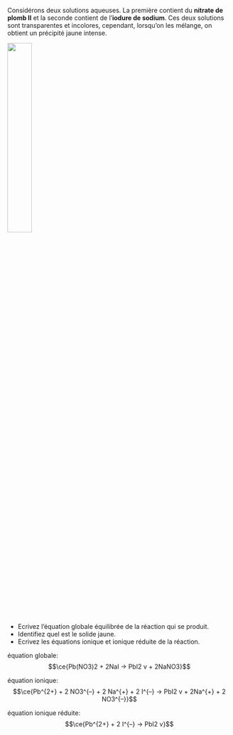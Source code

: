 ::: {.Exercise data-latex=""}

Considérons deux solutions aqueuses. La première contient du **nitrate de plomb II** et la seconde contient de l'**iodure de sodium**. Ces deux solutions sont transparentes et incolores, cependant, lorsqu'on les mélange, on obtient un précipité jaune intense.

![](images/precipitation.png){width=33%}

- Ecrivez l'équation globale équilibrée de la réaction qui se produit.
- Identifiez quel est le solide jaune.
- Ecrivez les équations ionique et ionique réduite de la réaction.

\vspace{\stretch{1}}

:::

::: {.Answer data-latex=""}

équation globale:  
$$\ce{Pb(NO3)2 + 2NaI -> PbI2 v + 2NaNO3}$$

équation ionique:  
$$\ce{Pb^{2+} + 2 NO3^{–} + 2 Na^{+} + 2 I^{–} -> PbI2 v + 2Na^{+} + 2 NO3^{–}}$$

équation ionique réduite:  
$$\ce{Pb^{2+} + 2 I^{–} -> PbI2 v}$$

:::
